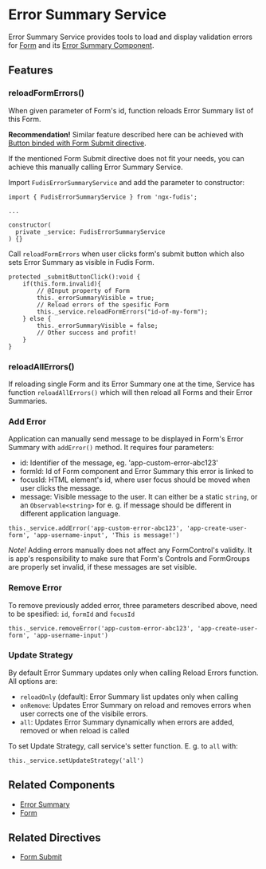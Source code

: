 
<Meta title="Services/Error Summary" />

# Error Summary Service

Error Summary Service provides tools to load and display validation errors for [Form](/docs/components-form-form--documentation) and its [Error Summary Component](/docs/components-form-error-summary--documentation).

## Features

### reloadFormErrors()

When given parameter of Form's id, function reloads Error Summary list of this Form.

**Recommendation!** Similar feature described here can be achieved with [Button binded with Form Submit directive](/docs/directives-form-actions--documentation#form-submit-with-button).

If the mentioned Form Submit directive does not fit your needs, you can achieve this manually calling Error Summary Service.

Import `FudisErrorSummaryService` and add the parameter to constructor:

```
import { FudisErrorSummaryService } from 'ngx-fudis';

...

constructor(
  private _service: FudisErrorSummaryService
) {}
```

Call `reloadFormErrors` when user clicks form's submit button which also sets Error Summary as visible in Fudis Form.

```
protected _submitButtonClick():void {
	if(this.form.invalid){
		// @Input property of Form
		this._errorSummaryVisible = true;
		// Reload errors of the spesific Form
		this._service.reloadFormErrors("id-of-my-form");
	} else {
		this._errorSummaryVisible = false;
		// Other success and profit!
	}
}

```

### reloadAllErrors()

If reloading single Form and its Error Summary one at the time, Service has function `reloadAllErrors()` which will then reload all Forms and their Error Summaries.

### Add Error

Application can manually send message to be displayed in Form's Error Summary with `addError()` method. It requires four parameters:

- id: Identifier of the message, eg. 'app-custom-error-abc123'
- formId: Id of Form component and Error Summary this error is linked to
- focusId: HTML element's id, where user focus should be moved when user clicks the message.
- message: Visible message to the user. It can either be a static `string`, or an `Observable<string>` for e. g. if message should be different in different application language.

```
this._service.addError('app-custom-error-abc123', 'app-create-user-form', 'app-username-input', 'This is message!')
```

_Note!_ Adding errors manually does not affect any FormControl's validity. It is app's responsibility to make sure that Form's Controls and FormGroups are properly set invalid, if these messages are set visible.

### Remove Error

To remove previously added error, three parameters described above, need to be spesified: `id`, `formId` and `focusId`

```
this._service.removeError('app-custom-error-abc123', 'app-create-user-form', 'app-username-input')
```

### Update Strategy

By default Error Summary updates only when calling Reload Errors function. All options are:

- `reloadOnly` (default): Error Summary list updates only when calling
- `onRemove`: Updates Error Summary on reload and removes errors when user corrects one of the visibile errors.
- `all`: Updates Error Summary dynamically when errors are added, removed or when reload is called

To set Update Strategy, call service's setter function. E. g. to `all` with:

```
this._service.setUpdateStrategy('all')
```

## Related Components

- [Error Summary](/docs/components-form-error-summary--documentation)
- [Form](/docs/components-form-form--documentation)

## Related Directives

- [Form Submit](/docs/directives-form-actions--documentation)
